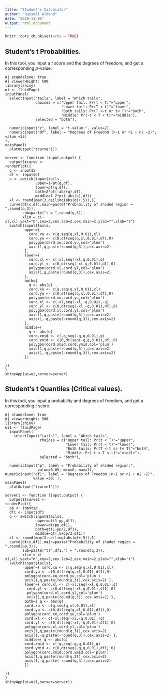 ```yaml
---
title: "Student's Calculator"
author: "Russell Almond"
date: "2019-11-05"
output: html_document
---
```


```r
knitr::opts_chunk$set(echo = TRUE)
```

## Student's t Probabilities.

In this tool, you input a $t$ score and the degrees of freedom, and get a corresponding $p$-value.

```shinylive-r
#| standalone: true
#| viewerHeight: 500
library(shiny)
ui <- fluidPage(
inputPanel(
  selectInput("tails", label = "Which tails",
              choices = c("Upper tail: Pr(t < T)"="upper",
                          "Lower tail: Pr(T < t)"="lower",
                          "Both tails: Pr(T <-t or t< T)"="both",
                          "Middle: Pr(-t < T < t)"="middle"),
              selected = "both"),
  
  numericInput("z", label = "t-value:", value=2),
  numericInput("df", label = "Degrees of Freedom (n-1 or n1 + n2 -2)", value =30)
),
mainPanel(
  plotOutput("tcurve")))

server <- function (input,output) {
  output$tcurve <- 
renderPlot({
  q <- input$z
  df <- input$df
  p <- switch(input$tails,
              upper=1-pt(q,df),
              lower=pt(q,df),
              both=2*pt(-abs(q),df),
              middle=1-2*pt(-abs(q),df))
  xl <- round(max(3,ceiling(abs(q)+.5)),1)
  curve(dt(x,df),main=paste("Probability of shaded region = ",round(p,3)),
        sub=paste("t = ",round(q,3)),
        xlim = c(-xl,xl),yaxt="n",cex=3,cex.lab=2,cex.main=2,ylab="",xlab="t")
  switch(input$tails,
         upper={
           cord.xu <- c(q,seq(q,xl,0.01),xl)
           cord.yu <- c(0,dt(seq(q,xl,0.01),df),0)
           polygon(cord.xu,cord.yu,col='plum')
           axis(1,q,paste(round(q,3)),cex.axis=2)
         },
         lower={
           cord.xl <- c(-xl,seq(-xl,q,0.01),q)
           cord.yl <- c(0,dt(seq(-xl,q,0.01),df),0)
           polygon(cord.xl,cord.yl,col='plum')
           axis(1,q,paste(round(q,3)),cex.axis=2)
         },
         both={
           q <- abs(q)
           cord.xu <- c(q,seq(q,xl,0.01),xl)
           cord.yu <- c(0,dt(seq(q,xl,0.01),df),0)
           polygon(cord.xu,cord.yu,col='plum')
           cord.xl <- c(-xl,seq(-xl,-q,0.01),-q)
           cord.yl <- c(0,dt(seq(-xl,-q,0.01),df),0)
           polygon(cord.xl,cord.yl,col='plum')
           axis(1,q,paste(round(q,3)),cex.axis=2)
           axis(1,-q,paste(-round(q,3)),cex.axis=2)
         },
         middle={
           q <- abs(q)
           cord.xmid <- c(-q,seq(-q,q,0.01),q)
           cord.ymid <- c(0,dt(seq(-q,q,0.01),df),0)
           polygon(cord.xmid,cord.ymid,col='plum')
           axis(1,q,paste(round(q,3)),cex.axis=2)
           axis(1,-q,paste(-round(q,3)),cex.axis=2)
         })
  
})
}
shinyApp(ui=ui,server=server)
```

## Student's t Quantiles (Critical values).

In this tool, you input a probability and degrees of freedom, and get a corresponding *t* score.

```shinylive-r
#| standalone: true
#| viewerHeight: 500
library(shiny)
ui1 <- fluidPage(
  inputPanel( 
    selectInput("tails1", label = "Which tails", 
                choices = c("Upper tail: Pr(t < T)"="upper",
                            "Lower tail: Pr(T < t)"="lower", 
                            "Both tails: Pr(T <-t or t< T)"="both", 
                            "Middle: Pr(-t < T < t)"="middle"),
                selected = "both"),

  numericInput("p", label = "Probability of shaded region:", 
               value=0.05, min=0, max=1), 
numericInput("df1", label = "Degrees of Freedom (n-1 or n1 + n2 -2)", 
             value =30) ),
mainPanel(
  plotOutput("tcurve1")))

server1 <- function (input,output) {
  output$tcurve1 <- 
renderPlot({ 
  pp <- input$p
  df1 <- input$df1 
  q <- switch(input$tails1,
              upper=qt(1-pp,df1),
              lower=qt(pp,df1),
              both=qt(1-pp/2,df1),
              middle=qt(.5+pp/2,df1))
  xl <- round(max(3,ceiling(abs(q)+.5)),1)
  curve(dt(x,df1),main=paste("Probability of shaded region = ",round(pp,3)),
        sub=paste("t(",df1,") = ",round(q,3)),
        xlim = c(-xl,xl),yaxt="n",cex=3,cex.lab=2,cex.main=2,ylab="",xlab="t")
  switch(input$tails1, 
         upper={ cord.xu <- c(q,seq(q,xl,0.01),xl) 
         cord.yu <- c(0,dt(seq(q,xl,0.01),df1),0) 
         polygon(cord.xu,cord.yu,col='plum')
         axis(1,q,paste(round(q,3)),cex.axis=2) }, 
         lower={ cord.xl <- c(-xl,seq(-xl,q,0.01),q) 
          cord.yl <- c(0,dt(seq(-xl,q,0.01),df1),0)
          polygon(cord.xl,cord.yl,col='plum')
          axis(1,q,paste(round(q,3)),cex.axis=2) }, 
         both={ q <- abs(q) 
         cord.xu <- c(q,seq(q,xl,0.01),xl) 
         cord.yu <- c(0,dt(seq(q,xl,0.01),df1),0) 
         polygon(cord.xu,cord.yu,col='plum') 
         cord.xl <- c(-xl,seq(-xl,-q,0.01),-q) 
         cord.yl <- c(0,dt(seq(-xl,-q,0.01),df1),0) 
         polygon(cord.xl,cord.yl,col='plum') 
         axis(1,q,paste(round(q,3)),cex.axis=2)
         axis(1,-q,paste(-round(q,3)),cex.axis=2) }, 
         middle={ q <- abs(q) 
         cord.xmid <- c(-q,seq(-q,q,0.01),q) 
         cord.ymid <- c(0,dt(seq(-q,q,0.01),df1),0)
         polygon(cord.xmid,cord.ymid,col='plum')
         axis(1,q,paste(round(q,3)),cex.axis=2)
         axis(1,-q,paste(-round(q,3)),cex.axis=2) 
         })

})
}
shinyApp(ui=ui1,server=server1)
```
